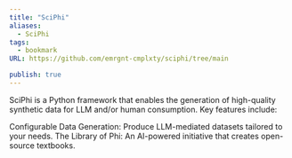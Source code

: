 ```yaml
---
title: "SciPhi"
aliases:
  - SciPhi
tags:
  - bookmark
URL: https://github.com/emrgnt-cmplxty/sciphi/tree/main

publish: true
---
```



SciPhi is a Python framework that enables the generation of high-quality synthetic data for LLM and/or human consumption. Key features include:

Configurable Data Generation: Produce LLM-mediated datasets tailored to your needs.
The Library of Phi: An AI-powered initiative that creates open-source textbooks.